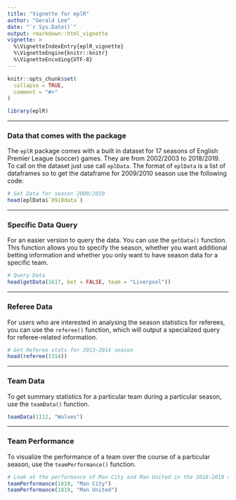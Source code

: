 ```yaml
---
title: "Vignette for eplR"
author: "Gerald Lee"
date: "`r Sys.Date()`"
output: rmarkdown::html_vignette
vignette: >
  %\VignetteIndexEntry{eplR_vignette}
  %\VignetteEngine{knitr::knitr}
  %\VignetteEncoding{UTF-8}
---
```


```r
knitr::opts_chunk$set(
  collapse = TRUE,
  comment = "#>"
)
```

```r
library(eplR)
```

***

### Data that comes with the package

The `eplR` package comes with a built in dataset for 17 seasons of English Premier League (soccer) games. They are from 2002/2003 to 2018/2019. To call on the dataset just use call `eplData`. The format of `eplData` is a list of dataframes so to get the dataframe for 2009/2010 season use the following code:

```r
# Get Data for season 2009/2010
head(eplData$`0910data`)
```

***

### Specific Data Query

For an easier version to query the data. You can use the `getData()` function. This function allows you to specify the season, whether you want additional betting information and whether you only want to have season data for a specific team.

```r
# Query Data
head(getData(1617, bet = FALSE, team = "Liverpool"))
```

***

### Referee Data

For users who are interested in analysing the season statistics for referees, you can use the `referee()` function, which will output a specialized query for referee-related information.

```r
# Get Referee stats for 2013-2014 season
head(referee(1314))
```

***

### Team Data

To get summary statistics for a particular team during a particular season, use the `teamData()` function.

```r
teamData(1112, "Wolves")
```

***

### Team Performance

To visualize the performance of a team over the course of a particular season, use the `teamPerformance()` function.

```r
# Look at the performance of Man City and Man United in the 2018-2019 season
teamPerformance(1819, "Man City")
teamPerformance(1819, "Man United")
```
